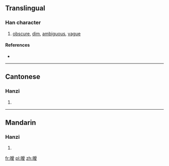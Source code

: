 {{also|曖}}
==Translingual==

===Han character===
{{Han char|rn=72|rad=日|as=10|sn=14|four=|canj=日月月水 (ABBE), X日月月水 (XABBE)}}

# [[obscure]], [[dim]], [[ambiguous]], [[vague]]

====References====
* {{Han ref|kx=0499.061|hdz=21530.120|uh=66A7|ud=26279}}

----

==Cantonese==

===Hanzi===
{{yue-hanzi|jyut=|y=oi3|tra=曖}}

# {{defn|lang=yue|sort=日10}}

----

==Mandarin==

===Hanzi===
{{cmn-hanzi|tra=曖|pin=[[ài]] ([[ai4]])|wg=ai<sup>4</sup>}}

# {{defn|lang=cmn|sort=日10}}

[[fr:暧]]
[[pl:暧]]
[[zh:暧]]